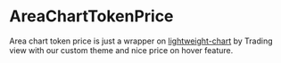 

<Meta title="Charts/AreaChartTokenPrice" component={AreaChartTokenPrice} />

# AreaChartTokenPrice

Area chart token price is just a wrapper on [lightweight-chart](https://github.com/tradingview/lightweight-charts) by Trading view with our custom theme and nice price on hover feature.

<Canvas>
  <Story name="AreaChartTokenPrice">
    <Flex bg="#1e1e55" width={['100%', '550px', '550px', '600px', '650px']}>
      <AreaChartTokenPrice
        showHours={false}
        tokenSymbol={DAI[1].symbol}
        data={[
          {
            time: 1662486000,
            value: '1601.794376003465471685150261540348',
          },
          {
            time: 1662490200,
            value: '1578.683769390060178475980473812557',
          },
          {
            time: 1662491100,
            value: '1575.762172192810446717267291093502',
          },
          {
            time: 1662494400,
            value: '1575.355619427407286529672150282773',
          },
          {
            time: 1662500100,
            value: '1578.835799883877198590696485506083',
          },
          {
            time: 1662501600,
            value: '1579.248800100554447123987046737473',
          },
          {
            time: 1662502200,
            value: '1579.248800100554447123987046737473',
          },
          {
            time: 1662503700,
            value: '1579.248800100554447123987046737473',
          },
          {
            time: 1662511200,
            value: '1531.207805990304496667296723170274',
          },
          {
            time: 1662513900,
            value: '1533.880642428749749890375593982467',
          },
          {
            time: 1662517800,
            value: '1514.601988588982865906550499230396',
          },
          {
            time: 1662518100,
            value: '1514.601988588982865906550499230396',
          },
          {
            time: 1662523500,
            value: '1506.675183432894678612650126115599',
          },
          {
            time: 1662525000,
            value: '1507.078550885016159012479448412367',
          },
          {
            time: 1662536100,
            value: '1515.288894755500182345078681640809',
          },
          {
            time: 1662538200,
            value: '1515.288894755500182345078681640809',
          },
          {
            time: 1662539100,
            value: '1515.288894755500182345078681640809',
          },
          {
            time: 1662543000,
            value: '1517.401705633453008126536150219745',
          },
          {
            time: 1662544200,
            value: '1517.401705633453008126536150219745',
          },
          {
            time: 1662555000,
            value: '1513.43327109786236226011861120273',
          },
          {
            time: 1662558300,
            value: '1544.910632421456173563233117574199',
          },
          {
            time: 1662560100,
            value: '1540.451996193581617194538134796052',
          },
          {
            time: 1662561900,
            value: '1540.364047153364109450563267174822',
          },
        ]}
      />
    </Flex>
  </Story>
</Canvas>
